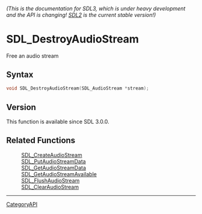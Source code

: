 ====== (This is the documentation for SDL3, which is under heavy development and the API is changing! [https://wiki.libsdl.org/ SDL2] is the current stable version!) ======
= SDL_DestroyAudioStream =

Free an audio stream 

== Syntax ==

<syntaxhighlight lang='c'>
void SDL_DestroyAudioStream(SDL_AudioStream *stream);
</syntaxhighlight>

== Version ==

This function is available since SDL 3.0.0.

== Related Functions ==

:[[SDL_CreateAudioStream]]
:[[SDL_PutAudioStreamData]]
:[[SDL_GetAudioStreamData]]
:[[SDL_GetAudioStreamAvailable]]
:[[SDL_FlushAudioStream]]
:[[SDL_ClearAudioStream]]

----
[[CategoryAPI]]


